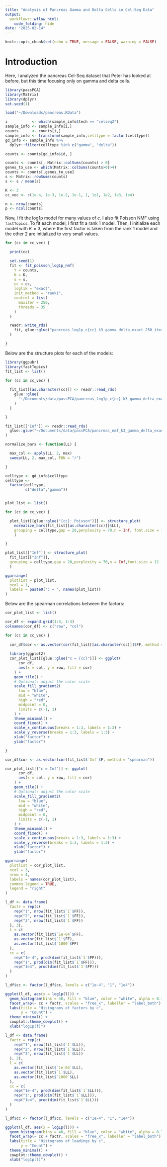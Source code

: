 ```yaml
---
title: "Analysis of Pancreas Gamma and Delta Cells in Cel-Seq Data"
output:
  workflowr::wflow_html:
    code_folding: hide
date: "2025-02-14"
---
```


```r
knitr::opts_chunk$set(echo = TRUE, message = FALSE, warning = FALSE)
```

# Introduction

Here, I analyzed the pancreas Cel-Seq dataset that Peter has looked at before, but this time focusing only on gamma and delta cells.

```r
library(passPCA)
library(Matrix)
library(dplyr)
set.seed(1)

load("~/Downloads/pancreas.RData")

i           <- which(sample_info$tech == "celseq2")
sample_info <- sample_info[i,]
counts      <- counts[i,]
sample_info <- transform(sample_info,celltype = factor(celltype))
gd_info <- sample_info %>%
  dplyr::filter(celltype %in% c("gamma", "delta"))

counts <- counts[gd_info$id, ]

counts <- counts[, Matrix::colSums(counts) > 0]
genes_to_use <- which(Matrix::colSums(counts>0)>4)
counts <- counts[,genes_to_use]
s <- Matrix::rowSums(counts)
s <- s / mean(s)

K <- 3
cc_vec <- c(1e-4, 1e-3, 1e-2, 1e-1, 1, 1e1, 1e2, 1e3, 1e4)

n <- nrow(counts)
p <- ncol(counts)
```

Now, I fit the log1p model for many values of $c$. I also fit Poisson NMF using `fastTopics`. To fit each model, I first fit a rank $1$ model. Then, I initialize each model with $K = 3$, where the first factor is taken from the rank 1 model and the other $2$ are initialized to very small values.

```r
for (cc in cc_vec) {

  print(cc)

  set.seed(1)
  fit <- fit_poisson_log1p_nmf(
    Y = counts,
    K = K,
    s = s,
    cc = cc,
    loglik = "exact",
    init_method = "rank1",
    control = list(
      maxiter = 250,
      threads = 35
    )
  )

  readr::write_rds(
    fit, glue::glue("pancreas_log1p_c{cc}_k3_gamma_delta_exact_250_iter.rds")
  )

}

```

Below are the structure plots for each of the models:

```r
library(ggpubr)
library(fastTopics)
fit_list <- list()

for (cc in cc_vec) {
  
  fit_list[[as.character(cc)]] <- readr::read_rds(
    glue::glue(
      "~/Documents/data/passPCA/pancreas_log1p_c{cc}_k3_gamma_delta_exact_250_iter.rds"
    )
  )

}

fit_list[["Inf"]] <- readr::read_rds(
  glue::glue("~/Documents/data/passPCA/pancreas_nmf_k3_gamma_delta_exact_250_iter.rds")
)
```

```r
normalize_bars <- function(LL) {

  max_col <- apply(LL, 2, max)
  sweep(LL, 2, max_col, FUN = "/")

}

celltype <- gd_info$celltype
celltype <-
  factor(celltype,
         c("delta","gamma"))


plot_list <- list()

for (cc in cc_vec) {

  plot_list[[glue::glue("{cc}: Poisson")]] <- structure_plot(
    normalize_bars(fit_list[[as.character(cc)]]$LL),
    grouping = celltype,gap = 20,perplexity = 70,n = Inf, font.size = 12
    )

}

plot_list[["Inf"]] <- structure_plot(
  fit_list[["Inf"]],
  grouping = celltype,gap = 20,perplexity = 70,n = Inf,font.size = 12
  )
```

```r
ggarrange(
  plotlist = plot_list,
  ncol = 1,
  labels = paste0("c = ", names(plot_list))
)
```

Below are the spearman correlations between the factors:

```r
cor_plot_list <- list()

cor_df <- expand.grid(1:3, 1:3)
colnames(cor_df) <- c("row", "col")

for (cc in cc_vec) {
  
  cor_df$cor <- as.vector(cor(fit_list[[as.character(cc)]]$FF, method = "spearman"))
    
  library(ggplot2)
  cor_plot_list[[glue::glue("c = {cc}")]] <- ggplot(
      cor_df, 
      aes(x = col, y = row, fill = cor)
    ) +
    geom_tile() +
    # Optional: adjust the color scale
    scale_fill_gradient2(
      low = "blue",
      mid = "white",
      high = "red",
      midpoint = 0,
      limits = c(-1, 1)
    ) +
    theme_minimal() +
    coord_fixed() +
    scale_x_continuous(breaks = 1:3, labels = 1:3) +
    scale_y_reverse(breaks = 1:3, labels = 1:3) +
    xlab("factor") +
    ylab("factor")

}

cor_df$cor <- as.vector(cor(fit_list$`Inf`$F, method = "spearman"))

cor_plot_list[["c = Inf"]] <- ggplot(
      cor_df, 
      aes(x = col, y = row, fill = cor)
    ) +
    geom_tile() +
    # Optional: adjust the color scale
    scale_fill_gradient2(
      low = "blue",
      mid = "white",
      high = "red",
      midpoint = 0,
      limits = c(-1, 1)
    ) +
    theme_minimal() +
    coord_fixed() +
    scale_x_continuous(breaks = 1:3, labels = 1:3) +
    scale_y_reverse(breaks = 1:3, labels = 1:3) +
    xlab("factor") +
    ylab("factor")
```

```r
ggarrange(
  plotlist = cor_plot_list,
  ncol = 3,
  nrow = 4,
  labels = names(cor_plot_list),
  common.legend = TRUE,
  legend = "right"
)
```

```r
l_df <- data.frame(
  factr = rep(c(
    rep("1", nrow(fit_list$`1`$FF)),
    rep("2", nrow(fit_list$`1`$FF)),
    rep("3", nrow(fit_list$`1`$FF))
  ), 3),
  l = c(
    as.vector(fit_list$`1e-04`$FF),
    as.vector(fit_list$`1`$FF),
    as.vector(fit_list$`1000`$FF)
  ),
  cc = c(
    rep("1e-4", prod(dim(fit_list$`1`$FF))),
    rep("1", prod(dim(fit_list$`1`$FF))),
    rep("1e4", prod(dim(fit_list$`1`$FF)))
  )
)

l_df$cc <- factor(l_df$cc, levels = c("1e-4", "1", "1e4"))

ggplot(l_df, aes(x = log1p(l))) +
  geom_histogram(bins = 40, fill = "blue", color = "white", alpha = 0.7) +
  facet_wrap(~ cc + factr, scales = "free_x", labeller = "label_both") +
  labs(title = "Histograms of factors by c",
       y = "Count") +
  theme_minimal() +
  cowplot::theme_cowplot() +
  xlab("log1p(f)")
```

```r
l_df <- data.frame(
  factr = rep(c(
    rep("1", nrow(fit_list$`1`$LL)),
    rep("2", nrow(fit_list$`1`$LL)),
    rep("3", nrow(fit_list$`1`$LL))
  ), 3),
  l = c(
    as.vector(fit_list$`1e-04`$LL),
    as.vector(fit_list$`1`$LL),
    as.vector(fit_list$`1000`$LL)
  ),
  cc = c(
    rep("1e-4", prod(dim(fit_list$`1`$LL))),
    rep("1", prod(dim(fit_list$`1`$LL))),
    rep("1e4", prod(dim(fit_list$`1`$LL)))
  )
)

l_df$cc <- factor(l_df$cc, levels = c("1e-4", "1", "1e4"))

ggplot(l_df, aes(x = log1p(l))) +
  geom_histogram(bins = 40, fill = "blue", color = "white", alpha = 0.7) +
  facet_wrap(~ cc + factr, scales = "free_x", labeller = "label_both") +
  labs(title = "Histograms of loadings by c",
       y = "Count") +
  theme_minimal() +
  cowplot::theme_cowplot() +
  xlab("log1p(l)")
```


